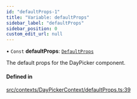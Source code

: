 ```yaml
---
id: "defaultProps-1"
title: "Variable: defaultProps"
sidebar_label: "defaultProps"
sidebar_position: 0
custom_edit_url: null
---
```


• `Const` **defaultProps**: [`DefaultProps`](/api/types/DefaultProps.md)

The default props for the DayPicker component.

#### Defined in

[src/contexts/DayPickerContext/defaultProps.ts:39](https://github.com/gpbl/react-day-picker/blob/8bed09d2c/src/contexts/DayPickerContext/defaultProps.ts#L39)
